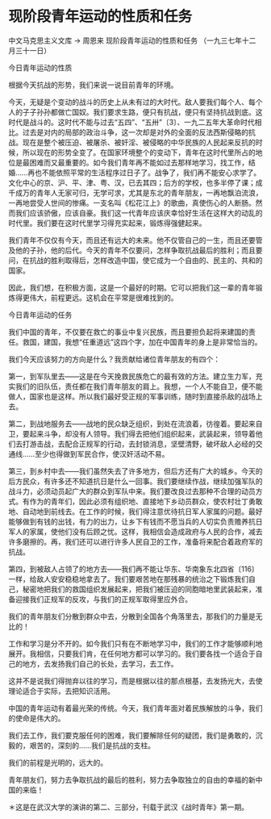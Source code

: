 # 现阶段青年运动的性质和任务

中文马克思主义文库 -> 周恩来
现阶段青年运动的性质和任务
（一九三七年十二月三十一日）

今日青年运动的性质

根据今天抗战的形势，我们来说一说目前青年的环境。

今天，无疑是个变动的战斗的历史上从未有过的大时代。敌人要我们每个人、每个人的子子孙孙都做亡国奴。我们要求生路，便只有抗战，便只有坚持抗战到底。这时代是战斗的。这时代不能与过去“五四”、“五卅”〔3〕、一九二五年大革命时代相比。过去是对内的局部的政治斗争，这一次却是对外的全面的反法西斯侵略的抗战。现在是整个被压迫、被屠杀、被奸淫、被侵略的中华民族的人民起来反抗的时候，所以现在的形势全变了。在国家环境整个的变动下，青年在这时代里所占的地位是最困难而又最重要的。如今我们青年再不能如过去那样地学习，找工作，结婚……再也不能依照平常的生活程序过日子了。战争了，我们再不能安心求学了。文化中心的京、沪、平、津、粤、汉，已去其四；后方的学校，也多半停了课；成千成万的青年人无家可归，无学可求，尤其是东北的青年朋友，一再地飘泊流浪，一再地尝受人世间的惨痛。一支名叫《松花江上》的歌曲，真使伤心的人断肠。然而我们应该骄傲，应该自豪。我们这一代青年应该庆幸恰好生活在这样大的动乱的时代里。我们要在这时代里学习得充实起来，锻炼得强健起来。

我们青年不仅仅有今天，而且还有远大的未来。他不仅管自己的一生，而且还要管及他的子孙，他的后代。今天的青年不仅要问，怎样争取抗战最后的胜利；而且要问，在抗战的胜利取得后，怎样改造中国，使它成为一个自由的、民主的、共和的国家。

因此，我们想，在积极方面，这是一个最好的时期。它可以把我们这一辈的青年锻炼得更伟大，前程更远。这机会在平常是很难找到的。

今日青年运动的任务

我们中国的青年，不仅要在救亡的事业中复兴民族，而且要担负起将来建国的责任。救国，建国，我想“任重道远”这四个字，加在中国青年的身上是非常恰当的。

我们今天应该努力的方向是什么？我贡献给诸位青年朋友的有四个：

第一，到军队里去——这是在今天挽救民族危亡的最有效的方法。建立生力军，充实我们的旧队伍，责任都在我们青年朋友的肩上。我想，一个人不能自卫，便不能做人，国家也是这样。所以我们最好受正规的军事训练，随时到直接杀敌的战场上去。

第二，到战地服务去——战地的民众缺乏组织，到处在流浪着，彷徨着。要起来自卫，要起来斗争，却没有人领导。我们得去把他们组织起来，武装起来，领导着他们去打游击战，去配合正规军的行动，去封锁消息，坚壁清野，破坏敌人必经的交通线……至少也得做到军民合作，使汉奸活动不易。

第三，到乡村中去——我们虽然失去了许多地方，但后方还有广大的城乡。今天的后方民众，有许多还不知道抗日是什么一回事。我们要继续作战，继续加强军队的战斗力，必须动员起广大的群众到军队中来。我们要改良过去那种不合理的动员方式。有作为的青年们，因此必须有组织地、直接地下乡动员群众，使农村壮丁勇敢地、自动地到前线去。在工作的时候，我们得注意优待抗日军人家属的问题。最好能够做到有钱的出钱，有力的出力，让乡下有钱而不愿当兵的人切实负责赡养抗日军人的家属，使他们没有后顾之忧。这样，我相信会造成政府与人民的合作，减去许多磨擦的。再，我们还可以进行许多人民自卫的工作，准备将来配合着政府军的抗战。

第四，到被敌人占领了的地方去——我们再不能让华东、华南象东北四省〔116〕一样，给敌人安安稳稳地拿去了。我们要艰苦地在那残暴的统治之下锻炼我们自己，秘密地把我们的救国组织发展起来，把我们被压迫的同胞暗地里武装起来，准备迎接我们正规军的反攻，与我们的正规军取得里应外合。

我们的青年朋友们分散到群众中去，分散到全国各个角落里去，那我们的力量是无比的！

工作和学习是分不开的。如今我们只有在不断地学习中，我们的工作才能够顺利地展开。我相信，只要我们肯，在任何地方都可以学习的。我们要各找一个适合于自己的地方，去发扬我们自己的长处，去学习，去工作。

这并不是说我们得抛弃以往的学习，而是根据以往的那点根基，去发扬光大，去使理论适合于实际，去把知识活用。

中国的青年运动有着最光荣的传统。今天，我们青年面对着民族解放的斗争，我们的使命是伟大的。

我们去工作，我们要克服任何的困难，我们要解除任何的疑团，我们是勇敢的，沉毅的，艰苦的，深刻的……我们是抗战的支柱。

我们的前程是光明的，远大的。

青年朋友们，努力去争取抗战的最后的胜利，努力去争取独立的自由的幸福的新中国的来临！

＊这是在武汉大学的演讲的第二、三部分，刊载于武汉《战时青年》第一期。

